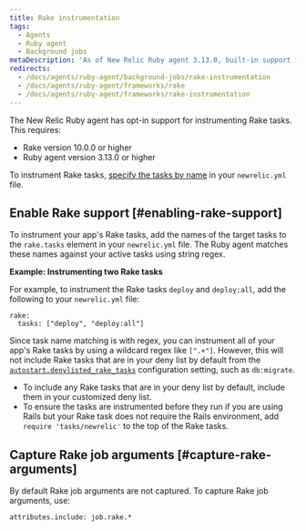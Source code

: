 ```yaml
---
title: Rake instrumentation
tags:
  - Agents
  - Ruby agent
  - Background jobs
metaDescription: 'As of New Relic Ruby agent 3.13.0, built-in support for instrumenting Rake tasks (10.0.0 and higher) is available on an opt-in basis.'
redirects:
  - /docs/agents/ruby-agent/background-jobs/rake-instrumentation
  - /docs/agents/ruby-agent/frameworks/rake
  - /docs/agents/ruby-agent/frameworks/rake-instrumentation
---
```


The New Relic Ruby agent has opt-in support for instrumenting Rake tasks. This requires:

* Rake version 10.0.0 or higher
* Ruby agent version 3.13.0 or higher

To instrument Rake tasks, [specify the tasks by name](#enabling-rake-support) in your `newrelic.yml` file.

## Enable Rake support [#enabling-rake-support]

To instrument your app's Rake tasks, add the names of the target tasks to the `rake.tasks` element in your `newrelic.yml` file. The Ruby agent matches these names against your active tasks using string regex.

**Example: Instrumenting two Rake tasks**

For example, to instrument the Rake tasks `deploy` and `deploy:all`, add the following to your `newrelic.yml` file:

```
rake:
  tasks: ["deploy", "deploy:all"]
```

Since task name matching is with regex, you can instrument all of your app's Rake tasks by using a wildcard regex like `[".+"]`. However, this will not include Rake tasks that are in your deny list by default from the [`autostart.denylisted_rake_tasks`](/docs/apm/agents/ruby-agent/configuration/ruby-agent-configuration/#autostart-denylisted_rake_tasks) configuration setting, such as `db:migrate`.

* To include any Rake tasks that are in your deny list by default, include them in your customized deny list.
* To ensure the tasks are instrumented before they run if you are using Rails but your Rake task does not require the Rails environment, add `require 'tasks/newrelic'` to the top of the Rake tasks.


## Capture Rake job arguments [#capture-rake-arguments]

By default Rake job arguments are not captured. To capture Rake job arguments, use:

```
attributes.include: job.rake.*
```
